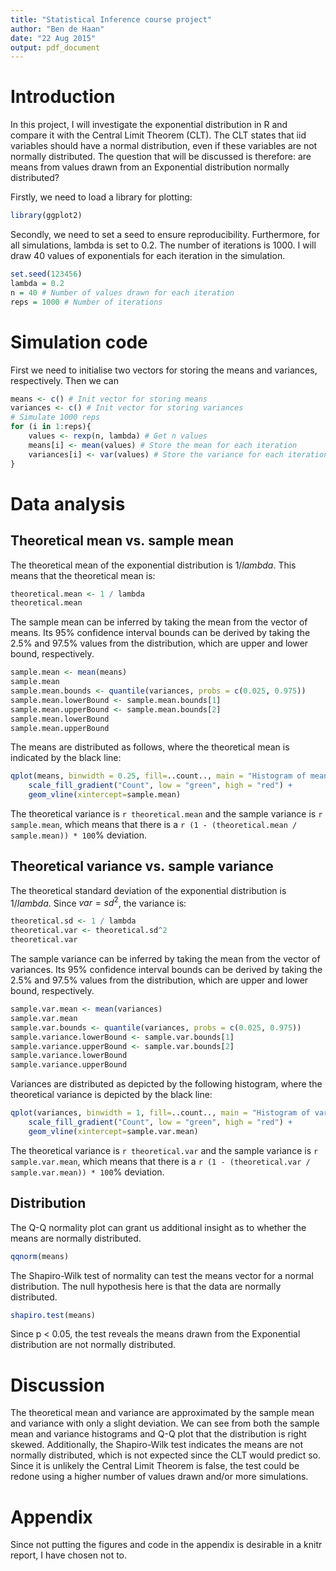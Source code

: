 ```yaml
---
title: "Statistical Inference course project"
author: "Ben de Haan"
date: "22 Aug 2015"
output: pdf_document
---
```


# Introduction
In this project, I will investigate the exponential distribution in R and compare it with the Central Limit Theorem (CLT). The CLT states that iid variables should have a normal distribution, even if these variables are not normally distributed. The question that will be discussed is therefore: are means from values drawn from an Exponential distribution normally distributed?

Firstly, we need to load a library for plotting:

```r
library(ggplot2)
```

Secondly, we need to set a seed to ensure reproducibility. Furthermore, for all simulations, lambda is set to 0.2. The number of iterations is 1000. I will draw 40 values of exponentials for each iteration in the simulation.

```r
set.seed(123456)
lambda = 0.2
n = 40 # Number of values drawn for each iteration
reps = 1000 # Number of iterations
```

# Simulation code

First we need to initialise two vectors for storing the means and variances, respectively. Then we can 

```r
means <- c() # Init vector for storing means
variances <- c() # Init vector for storing variances
# Simulate 1000 reps
for (i in 1:reps){
    values <- rexp(n, lambda) # Get n values
    means[i] <- mean(values) # Store the mean for each iteration
    variances[i] <- var(values) # Store the variance for each iteration
}
```

# Data analysis

## Theoretical mean vs. sample mean
The theoretical mean of the exponential distribution is $1 / lambda$. This means that the theoretical mean is:

```r
theoretical.mean <- 1 / lambda
theoretical.mean
```

The sample mean can be inferred by taking the mean from the vector of means. Its 95% confidence interval bounds can be derived by taking the 2.5% and 97.5% values from the distribution, which are upper and lower bound, respectively.

```r
sample.mean <- mean(means)
sample.mean
sample.mean.bounds <- quantile(variances, probs = c(0.025, 0.975))
sample.mean.lowerBound <- sample.mean.bounds[1]
sample.mean.upperBound <- sample.mean.bounds[2]
sample.mean.lowerBound
sample.mean.upperBound
```

The means are distributed as follows, where the theoretical mean is indicated by the black line:

```r
qplot(means, binwidth = 0.25, fill=..count.., main = "Histogram of means") +
    scale_fill_gradient("Count", low = "green", high = "red") +
    geom_vline(xintercept=sample.mean)
```

The theoretical variance is `r theoretical.mean` and the sample variance is `r sample.mean`, which means  that there is a `r (1 - (theoretical.mean / sample.mean)) * 100`% deviation.

## Theoretical variance vs. sample variance
The theoretical standard deviation of the exponential distribution is $1 / lambda$. Since $var = sd^2$, the variance is:

```r
theoretical.sd <- 1 / lambda
theoretical.var <- theoretical.sd^2
theoretical.var
```

The sample variance can be inferred by taking the mean from the vector of variances. Its 95% confidence interval bounds can be derived by taking the 2.5% and 97.5% values from the distribution, which are upper and lower bound, respectively.

```r
sample.var.mean <- mean(variances)
sample.var.mean
sample.var.bounds <- quantile(variances, probs = c(0.025, 0.975))
sample.variance.lowerBound <- sample.var.bounds[1]
sample.variance.upperBound <- sample.var.bounds[2]
sample.variance.lowerBound
sample.variance.upperBound
```

Variances are distributed as depicted by the following histogram, where the theoretical variance is depicted by the black line:

```r
qplot(variances, binwidth = 1, fill=..count.., main = "Histogram of variances") + 
    scale_fill_gradient("Count", low = "green", high = "red") +
    geom_vline(xintercept=sample.var.mean)
```

The theoretical variance is `r theoretical.var` and the sample variance is `r sample.var.mean`, which means  that there is a `r (1 - (theoretical.var / sample.var.mean)) * 100`% deviation.

## Distribution

The Q-Q normality plot can grant us additional insight as to whether the means are normally distributed.

```r
qqnorm(means)
```

The Shapiro-Wilk test of normality can test the means vector for a normal distribution. The null hypothesis here is that the data are normally distributed.


```r
shapiro.test(means)
```

Since p < 0.05, the test reveals the means drawn from the Exponential distribution are not normally distributed.

# Discussion
The theoretical mean and variance are approximated by the sample mean and variance with only a slight deviation. We can see from both the sample mean and variance histograms and Q-Q plot that the distribution is right skewed. Additionally, the Shapiro-Wilk test indicates the means are not normally distributed, which is not expected since the CLT would predict so. Since it is unlikely the Central Limit Theorem is false, the test could be redone using a higher number of values drawn and/or more simulations.

# Appendix
Since not putting the figures and code in the appendix is desirable in a knitr report, I have chosen not to.
